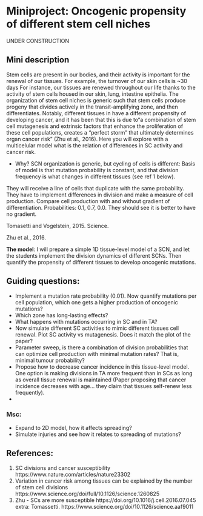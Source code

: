 # Miniproject: Oncogenic propensity of different stem cell niches 

UNDER CONSTRUCTION

## Mini description
Stem cells are present in our bodies, and their activity is important for the renewal of our tissues. For example, the turnover of our skin cells is ~30 days 
For instance, our tissues are renewed throughout our life thanks to the activity of stem cells housed in our skin, lung, intestine epithelia. The organization of stem cell niches is generic such that stem cells produce progeny that divides actively in the transit-amplifying zone, and then differentiates. Notably, different tissues in have a different propensity of developing cancer, and it has been that this is due to“a combination of stem cell mutagenesis and extrinsic factors that enhance the proliferation of these cell populations, creates a “perfect storm” that ultimately determines organ cancer risk” (Zhu et al., 2016).
Here you will explore with a multicelular model what is the relation of differences in SC activity and cancer risk.

- Why? SCN organization is generic, but cycling of cells is different: Basis of model is that mutation probability is constant, and that division frequency is what changes in different tissues (see ref 1 below). 
 

They will receive a line of cells that duplicate with the same probability. They have to implement differences in division and make a measure of cell production. Compare cell production with and without gradient of differentiation. Probabilities: 0.1, 0.7, 0.0.  They should see it is better to have no gradient. 

 
Tomasetti and Vogelstein, 2015. Science. 
 
Zhu et al., 2016.


**The model**: I will prepare a simple 1D tissue-level model of a SCN, and let the students implement the division dynamics of different SCNs. Then quantify the propensity of different tissues to develop oncogenic mutations.  

 

## Guiding questions: 
-	Implement a mutation rate probability (0.01). Now quantify mutations per cell population, which one gets a higher production of oncogenic mutations?
-	Which zone has long-lasting effects?
-	What happens with mutations occurring in SC and in TA?
-	Now simulate different SC activities to mimic different tissues cell renewal. Plot SC activity vs mutagenesis. Does it match the plot of the paper?
-	Parameter sweep, is there a combination of division probabilities that can optimize cell production with minimal mutation rates? That is, minimal tumour probability?
-	Propose how to decrease cancer incidence in this tissue-level model. One option is making divisions in TA more frequent than in SCs as long as overall tissue renewal is maintained (Paper proposing that cancer incidence decreases with age... they claim that tissues self-renew less frequently). 
-	

### Msc:
-	Expand to 2D model, how it affects spreading? 
-	Simulate injuries and see how it relates to spreading of mutations?
 
## References: 
1) SC divisions and cancer susceptibility https://www.nature.com/articles/nature23302
2) Variation in cancer risk among tissues can be explained by the number of stem cell divisions https://www.science.org/doi/full/10.1126/science.1260825
3) Zhu - SCs are more susceptible https://doi.org/10.1016/j.cell.2016.07.045
extra: Tomassetti. https://www.science.org/doi/10.1126/science.aaf9011
 


